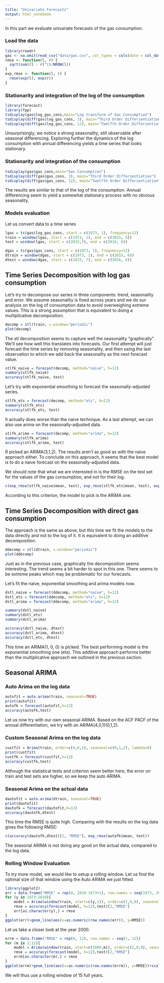 ```yaml
---
title: "Univariate Forecasts"
output: html_notebook
---
```


In this part we evaluate univariate forecasts of the gas consumption.

### Load the data
```r
library(readr)
gas <- na.omit(read_csv("data/gas.csv", col_types = cols(date = col_date(format = "%Y-%m-%d"))))
rmse <- function(l, r) {
  sqrt(sum((l - r)^2)/NROW(l))
}
exp_rmse <- function(l, r) {
  rmse(exp(l), exp(r))
}
```

### Stationarity and integration of the log of the consumption
```r
library(forecast)
library(fpp)
tsdisplay(gas$log_gas_cons,main="Log transform of Gas Consumption")
tsdisplay(diff(gas$log_gas_cons, 3), main="Third Order Differientiation")
tsdisplay(diff(gas$log_gas_cons, 12), main="Twelfth Order Differientiation")
```
Unsurprisingly, we notice a strong seasonality, still observable after seasonal differencing. Exploring further the dynamics of the log consumption with annual differencing yields a time series that looks stationary.

### Stationarity and integration of the consumption
```r
tsdisplay(gas$gas_cons,main="Gas Consumption")
tsdisplay(diff(gas$gas_cons, 3), main="Third Order Differientiation")
tsdisplay(diff(gas$gas_cons, 12), main="Twelfth Order Differientiation")
```
The results are similar to that of the log of the consumption. Annual differencing seem to yield a somewhat stationary process with no obvious seasonality.

### Models evaluation
Let us convert data to a time series
```r
lgas = ts(gas$log_gas_cons, start = c(1973, 1), frequency=12)
train = window(lgas, start = c(1973, 1), end = c(2015, 6))
test = window(lgas, start = c(2015,7), end = c(2016, 6))

dgas = ts(gas$gas_cons, start = c(1973, 1), frequency=12)
dtrain = window(dgas, start = c(1973, 1), end = c(2015, 6))
dtest = window(dgas, start = c(2015, 7), end = c(2016, 6))
```

## Time Series Decomposition with log gas consumption

Let's try to decompose our series in three components: trend, seasonality and error. We assume seasonality is fixed across years and we do our analysis on the log of consumption data to avoid overweighing extreme values. This is a strong assumption that is equivalent to doing a multiplicative decomposition.

```r
decomp = stl(train, s.window="periodic")
plot(decomp)
```

The stl decomposition seems to capture well the seasonality "graphically". We'll see how well this translates into forecasts. Our first attempt will just forecast the time series by removing seasonality, and then using the last observation to which we add back the seasonality as the next forecast value.

```r
stlfk_naive = forecast(decomp, method="naive", h=12)
summary(stlfk_naive)
accuracy(stlfk_naive, test)
```

Let's try with exponential smoothing to forecast the seasonally-adjusted series.

```r
stlfk_ets = forecast(decomp, method="ets", h=12)
summary(stlfk_ets)
accuracy(stlfk_ets, test)
```

It actually does worse than the naive technique. As a last attempt, we can also use arima on the seasonally-adjusted data.

```r
stlfk_arima = forecast(decomp, method="arima", h=12)
summary(stlfk_arima)
accuracy(stlfk_arima, test)
```

R picked an ARIMA(3,1,2). The results aren't as good as with the naive approach either. To conclude on this approach, it seems that the best model is to do a naive forecast on the seasonally-adjusted data.

We should note that what we are interested in is the RMSE on the test set for the values of the gas consumption, and not for their log.
```r
c(exp_rmse(stlfk_naive$mean, test), exp_rmse(stlfk_ets$mean, test), exp_rmse(stlfk_arima$mean, test))
```

According to this criterion, the model to pick is the ARIMA one.

## Time Series Decomposition with direct gas consumption

The approach is the same as above, but this time we fit the models to the data directly and not to the log of it. It is equivalent to doing an additive decomposition.

```r
ddecomp = stl(dtrain, s.window="periodic")
plot(ddecomp)
```

Just as in the previous case, graphically the decomposition seems interesting. The trend seems a bit harder to spot in this one. There seems to be extreme peaks which may be problematic for our forecasts.

Let's fit the naive, exponential smoothing and arima models now.

```r
dstl_naive = forecast(ddecomp, method="naive", h=12)
dstl_ets = forecast(ddecomp, method="ets", h=12)
dstl_arima = forecast(ddecomp, method="arima", h=12)

summary(dstl_naive)
summary(dstl_ets)
summary(dstl_arima)

accuracy(dstl_naive, dtest)
accuracy(dstl_arima, dtest)
accuracy(dstl_ets, dtest)
```

This time an ARIMA(1, 0, 0) is picked. The best performing model is the exponential smoothing one (ets). This additive approach performs better than the multiplicative approach we outlined in the previous section.

## Seasonal ARIMA

### Auto Arima on the log data
```r
autofit = auto.arima(train, seasonal=TRUE)
print(autofit)
autofk = forecast(autofit,h=12)
accuracy(autofk,test)
```

Let us now try with our own seasonal ARIMA. Based on the ACF PACF of the annual differentiation, we try with an  ARIMA(4,0,1)(0,1,2).

### Custom Seasonal Arima on the log data
```r
custfit = Arima(train, order=c(4,0,1), seasonal=c(0,1,2), lambda=0)
print(custfit)
custfk = forecast(custfit,h=12)
accuracy(custfk,test)
```

Although the statistical tests and criterion seem better here, the error on train and test sets are higher, so we keep the auto ARIMA.

### Seasonal Arima on the actual data
```r
dautofit = auto.arima(dtrain, seasonal=TRUE)
print(dautofit)
dautofk = forecast(dautofit,h=12)
accuracy(dautofk,dtest)
```

This time the RMSE is quite high. Comparing with the results on the log data gives the following RMSE:
```r
c(accuracy(dautofk,dtest)[2, "RMSE"], exp_rmse(autofk$mean, test))
```
The seasonal ARIMA is not doing any good on the actual data, compared to the log data.

### Rolling Window Evaluation
To try more model, we would like to setup a rolling window. Let us find the optimal size of that window using the Auto ARIMA we just fitted.
```r
library(ggplot2)
err = data.frame("RMSE" = rep(0, 2010-1973+1), row.names = seq(1973, 2010))
for (y in 1973:2010){
    model = Arima(window(train, start=c(y,1)), order=c(2,0,0), seasonal=c(1,1,1), include.drift = TRUE)
    rmse = accuracy(forecast(model, h=12),test)[2,"RMSE"]
    err[as.character(y),] = rmse
}
ggplot(err)+geom_line(aes(x=as.numeric(row.names(err)), y=RMSE))
```

Let us take a closer look at the year 2000.

```r
errm = data.frame("RMSE" = rep(0, 12), row.names = seq(1, 12))
for (m in 1:12){
    model = Arima(window(train, start=c(2000,m)), order=c(2,0,0), seasonal=c(1,1,1), include.drift = TRUE)
    rmse = accuracy(forecast(model, h=12),test)[2,"RMSE"]
    errm[as.character(m),] = rmse
}
ggplot(errm)+geom_line(aes(x=as.numeric(row.names(errm)), y=RMSE))+scale_x_continuous(breaks=seq(1,12))
```

We will thus use a rolling window of 15 full years.


